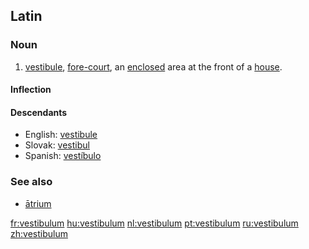 ==Latin==

===Noun===
{{la-noun|vestibulum|vestibuli|vestibulī|n|second}}

# [[vestibule]], [[fore-court]], an [[enclosed]] area at the front of a [[house]].

====Inflection====
{{la-decl-2nd-N|vestibul}}

====Descendants====
* English: [[vestibule]]
* Slovak: [[vestibul]] {{m}}
* Spanish: [[vestíbulo]] {{m}}

===See also===
* [[atrium#Latin|ātrium]]

[[fr:vestibulum]]
[[hu:vestibulum]]
[[nl:vestibulum]]
[[pt:vestibulum]]
[[ru:vestibulum]]
[[zh:vestibulum]]